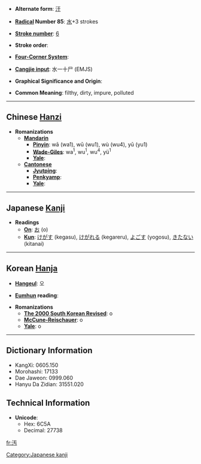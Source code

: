 * '''Alternate form''': [[汙]]

* '''[[Wiktionary:Chinese radical index| Radical]] Number 85''': [[Wiktionary:Chinese radical index 水|水]]+3 strokes

* '''[[Wiktionary:Chinese total strokes index|Stroke number]]''': [[Wiktionary:Chinese total strokes index 6|6]]

* '''Stroke order''': 

* '''[[Wiktionary:Chinese four corner index|Four-Corner System]]''': 

* '''[[Wiktionary:Chinese Cangjie index|Cangjie input]]''': 水一十尸 (EMJS)

* '''Graphical Significance and Origin''': 

* '''Common Meaning''': filthy, dirty, impure, polluted

----

== Chinese [[Hanzi]] ==

* '''Romanizations'''
** '''[[Mandarin]]'''
*** '''[[Pinyin]]''': wā (wa1), wū (wu1), wù (wu4), yū (yu1)
*** '''[[Wade-Giles]]''': wa<sup>1</sup>, wu<sup>1</sup>, wu<sup>4</sup>, yü<sup>1</sup>
*** '''[[Yale]]''': 
** '''[[Cantonese]]'''
*** '''[[Jyutping]]''':
*** '''[[Penkyamp]]''': 
*** '''[[Yale]]''': 


----

== Japanese [[Kanji]] ==

* '''Readings'''
** '''[[On]]''': [[お]] (o)
** '''[[Kun]]''': [[けがす]] (kegasu), [[けがれる]] (kegareru), [[よごす]] (yogosu), [[きたない]] (kitanai)


[[Category:Japanese kanji]]
----

== Korean [[Hanja]] ==

* '''[[Hangeul]]''': 오

* '''[[Eumhun]] reading''': 

* '''Romanizations'''
** '''[[The 2000 South Korean Revised Romanization|The 2000 South Korean Revised]]''': o
** '''[[McCune-Reischauer]]''': o
** '''[[Yale]]''': o


----

== Dictionary Information ==

* KangXi: 0605.150
* Morohashi: 17133
* Dae Jaweon: 0999.060
* Hanyu Da Zidian: 31551.020

== Technical Information ==

* '''Unicode''':
** Hex: 6C5A
** Decimal: 27738

[[fr:汚]]